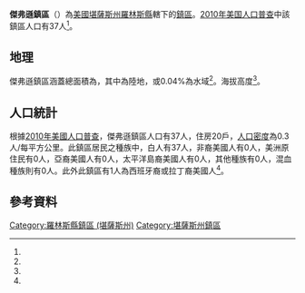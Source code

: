 {{noteTA
|G1=USState
}}
{{Infobox settlement
|official_name = 傑弗遜鎮區
|native_name = Jefferson Township
|settlement_type = 鎮區
|pushpin_map=USA Kansas
|coordinates_display = inline,title
|coordinates_region = US-KS
|subdivision_type = [[世界政區索引|國家]]
|subdivision_name = [[美国|美国]]
|subdivision_type1 = [[美國行政區劃|州]]
|subdivision_name1 = [[堪薩斯州|堪薩斯州]]
|subdivision_type2 = [[堪薩斯州行政區劃|縣]]
|subdivision_name2 = [[羅林斯縣_(堪薩斯州)|羅林斯縣]]
|area_total_km2 = 123.47
|area_land_km2 = 123.42
|area_water_km2 = 0.04
|area_total_sq_mi =
|area_land_sq_mi =
|area_water_sq_mi =
|area_water_percent = 0.04
|population_as_of = [[2010年美国人口普查|2010]]
|population_footnotes = <ref name="Census 2010">{{cite web| url=http://factfinder2.census.gov| title=Race, Hispanic or Latino, Age, and Housing Occupancy: 2010 Census Redistricting Data, Jefferson Township, Rawlins County, Kansas| publisher=U.S. Census Bureau, American FactFinder 2| accessdate=2016-10-23| archive-date=2013-09-11| archive-url=https://web.archive.org/web/20130911234518/http://factfinder2.census.gov/| dead-url=no}}</ref>
|population_total = 37
|population_density_km2 = auto
|elevation_footnotes = <ref name="gnis"/>
|elevation_m = 893
|elevation_ft = 
|latd = 39
|latm = 36
|lats = 23
|latNS = N
|longd = 100
|longm = 48
|longs = 50
|longEW = W
|postal_code_type =
|postal_code = 
|blank_name = [[聯邦資料處理標準|FIPS代碼]]
|blank_info = 20-35300
|blank1_name = [[地名信息系统|GNIS編號]] 
|blank1_info = 471056<ref name="gnis">{{cite web |url= {{Gnis3|471056}} |title= Jefferson Township, Rawlins County, Kansas|work= [[Geographic_Names_Information_System|Geographic Names Information System]]|publisher= [[United_States_Geological_Survey|United States Geological Survey]] |accessdate= 2016-10-23 }}</ref>
|website = 
|footnotes = 
}}

'''傑弗遜鎮區'''（{{lang-en|'''Jefferson Township'''}}）為[[美國|美國]][[堪薩斯州|堪薩斯州]][[羅林斯縣_(堪薩斯州)|羅林斯縣]]轄下的[[行政鎮區|鎮區]]。[[2010年美国人口普查|2010年美国人口普查]]中該鎮區人口有37人<ref name="Census 2010"/>。

==地理==
傑弗遜鎮區涵蓋總面積為{{convert|123.47|km2|sqmi}}，其中{{convert|123.42|km2|sqmi}}為陸地，{{convert|0.04|km2|sqmi}}或0.04%為水域<ref name="Census 2010"/>。海拔高度{{convert|893|m|ft}}<ref name="gnis"/>。

==人口統計==
根據[[2010年美國人口普查|2010年美國人口普查]]，傑弗遜鎮區人口有37人，住房20戶，[[人口密度|人口密度]]為0.3人/每平方公里。此鎮區居民之種族中，白人有37人，非裔美國人有0人，美洲原住民有0人，亞裔美國人有0人，太平洋島裔美國人有0人，其他種族有0人，混血種族則有0人。此外此鎮區有1人為西班牙裔或拉丁裔美國人<ref name="Census 2010"/>。

==參考資料==
{{reflist}}

{{羅林斯縣 (堪薩斯州)}}

{{DEFAULTSORT: Jefferson}}
[[Category:羅林斯縣鎮區_(堪薩斯州)|Category:羅林斯縣鎮區 (堪薩斯州)]]
[[Category:堪薩斯州鎮區|Category:堪薩斯州鎮區]]